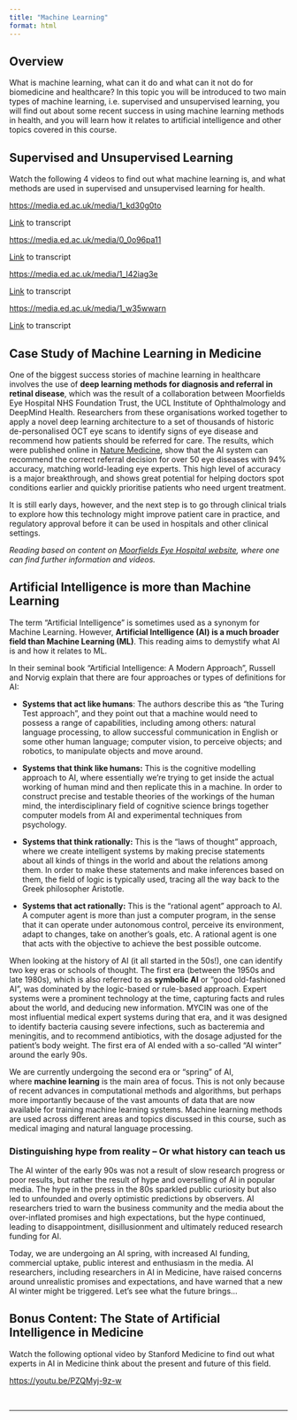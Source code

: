 ```yaml
---
title: "Machine Learning"
format: html
---
```


## **Overview**

What is machine learning, what can it do and what can it not do for biomedicine and healthcare? In this topic you will be introduced to two main types of machine learning, i.e. supervised and unsupervised learning, you will find out about some recent success in using machine learning methods in health, and you will learn how it relates to artificial intelligence and other topics covered in this course.

## **Supervised and Unsupervised Learning**

Watch the following 4 videos to find out what machine learning is, and what methods are used in supervised and unsupervised learning for health.

<https://media.ed.ac.uk/media/1_kd30g0to>

[Link](files/Introduction_to_Machine_Learning.docx) to transcript

<https://media.ed.ac.uk/media/0_0o96pa11>

[Link](files/Supervised_Learning.docx) to transcript

<https://media.ed.ac.uk/media/1_l42iag3e>

[Link](files/Unsupervised_Learning.docx) to transcript

<https://media.ed.ac.uk/media/1_w35wwarn>

[Link](files/Machine_Learning_in_Healthcare.docx) to transcript

## **Case Study of Machine Learning in Medicine**

One of the biggest success stories of machine learning in healthcare involves the use of **deep learning methods for diagnosis and referral in retinal disease**, which was the result of a collaboration between Moorfields Eye Hospital NHS Foundation Trust, the UCL Institute of Ophthalmology and DeepMind Health. Researchers from these organisations worked together to apply a novel deep learning architecture to a set of thousands of historic de-personalised OCT eye scans to identify signs of eye disease and recommend how patients should be referred for care. The results, which were published online in [Nature Medicine](https://doi.org/10.1038/s41591-018-0107-6), show that the AI system can recommend the correct referral decision for over 50 eye diseases with 94% accuracy, matching world-leading eye experts. This high level of accuracy is a major breakthrough, and shows great potential for helping doctors spot conditions earlier and quickly prioritise patients who need urgent treatment.

It is still early days, however, and the next step is to go through clinical trials to explore how this technology might improve patient care in practice, and regulatory approval before it can be used in hospitals and other clinical settings.

*Reading based on content on [Moorfields Eye Hospital website](https://www.moorfields.nhs.uk/content/breakthrough-ai-technology-improve-care-patients), where one can find further information and videos.*

## **Artificial Intelligence is more than Machine Learning**

The term "Artificial Intelligence" is sometimes used as a synonym for Machine Learning. However, **Artificial Intelligence (AI) is a much broader field than Machine Learning (ML)**. This reading aims to demystify what AI is and how it relates to ML.

In their seminal book "Artificial Intelligence: A Modern Approach", Russell and Norvig explain that there are four approaches or types of definitions for AI:

-   **Systems that act like humans**: The authors describe this as "the Turing Test approach", and they point out that a machine would need to possess a range of capabilities, including among others: natural language processing, to allow successful communication in English or some other human language; computer vision, to perceive objects; and robotics, to manipulate objects and move around.

-   **Systems that think like humans:** This is the cognitive modelling approach to AI, where essentially we're trying to get inside the actual working of human mind and then replicate this in a machine. In order to construct precise and testable theories of the workings of the human mind, the interdisciplinary field of cognitive science brings together computer models from AI and experimental techniques from psychology.

-   **Systems that think rationally:** This is the "laws of thought" approach, where we create intelligent systems by making precise statements about all kinds of things in the world and about the relations among them. In order to make these statements and make inferences based on them, the field of logic is typically used, tracing all the way back to the Greek philosopher Aristotle.

-   **Systems that act rationally:** This is the "rational agent" approach to AI. A computer agent is more than just a computer program, in the sense that it can operate under autonomous control, perceive its environment, adapt to changes, take on another's goals, etc. A rational agent is one that acts with the objective to achieve the best possible outcome.

When looking at the history of AI (it all started in the 50s!), one can identify two key eras or schools of thought. The first era (between the 1950s and late 1980s), which is also referred to as **symbolic AI** or "good old-fashioned AI", was dominated by the logic-based or rule-based approach. Expert systems were a prominent technology at the time, capturing facts and rules about the world, and deducing new information. MYCIN was one of the most influential medical expert systems during that era, and it was designed to identify bacteria causing severe infections, such as bacteremia and meningitis, and to recommend antibiotics, with the dosage adjusted for the patient's body weight. The first era of AI ended with a so-called "AI winter" around the early 90s.

We are currently undergoing the second era or "spring" of AI, where **machine learning** is the main area of focus. This is not only because of recent advances in computational methods and algorithms, but perhaps more importantly because of the vast amounts of data that are now available for training machine learning systems. Machine learning methods are used across different areas and topics discussed in this course, such as medical imaging and natural language processing.

### **Distinguishing hype from reality -- Or what history can teach us**

The AI winter of the early 90s was not a result of slow research progress or poor results, but rather the result of hype and overselling of AI in popular media. The hype in the press in the 80s sparkled public curiosity but also led to unfounded and overly optimistic predictions by observers. AI researchers tried to warn the business community and the media about the over-inflated promises and high expectations, but the hype continued, leading to disappointment, disillusionment and ultimately reduced research funding for AI.

Today, we are undergoing an AI spring, with increased AI funding, commercial uptake, public interest and enthusiasm in the media. AI researchers, including researchers in AI in Medicine, have raised concerns around unrealistic promises and expectations, and have warned that a new AI winter might be triggered. Let's see what the future brings...

## **Bonus Content: The State of Artificial Intelligence in Medicine**

Watch the following optional video by Stanford Medicine to find out what experts in AI in Medicine think about the present and future of this field.

<https://youtu.be/PZQMyj-9z-w>

\

------------------------------------------------------------------------
